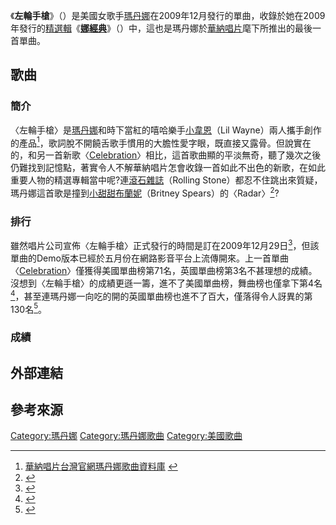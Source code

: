 {{noteTA
|2=zh-cn:麦当娜; zh-hk:麥當娜; zh-tw:瑪丹娜;
|G1=Show
}}
{{Infobox single
| Name           = Revolver
| Cover          = 
| Alt            = 
| Caption        = Remix maxi-single cover
| Artist         = [[瑪丹娜|瑪丹娜]] featuring [[小韋恩|小韋恩]]
| Album          = [[Celebration_(麥當娜專輯)|娜經典]]
| B-side         = "[[Celebration_(麥當娜歌曲)|Celebration]]"
| Released       = {{Start date|2009|12|14}}
| Format         = {{flat list|
*[[CD|CD]]
*[[數位音樂下載|數位音樂下載]]
}}
| Recorded       = 2009
| Genre          = [[流行電音|流行電音]]
| Length         = 3:40
| Label          = [[華納兄弟|華納兄弟]]
| Writer         = {{flat list|
*Madonna Ciccone
*[[小韋恩|小韋恩]]
*[[DJ_Frank_E|Justin Franks]]
*[[The_Jackie_Boyz|Carlos Centel Battey]]
*[[The_Jackie_Boyz|Steven Andre Battey]]
*Brandon Kitchen
}}
| Producer       = {{flat list|
*Madonna
*[[DJ_Frank_E|Frank E]]
}}
| Chronology     = [[瑪丹娜|瑪丹娜]] singles
| Last single    = "[[Celebration_(麥當娜歌曲)|Celebration]]"<br />(2009)
| This single    = "'''Revolver'''"<br />(2009)
| Next single    = "[[Give_Me_All_Your_Luvin'|Give Me All Your Luvin']]"<br />(2012)
}}
《'''左輪手槍'''》（{{lang-en|'''Revolver'''}}）是美國女歌手[[瑪丹娜|瑪丹娜]]在2009年12月發行的單曲，收錄於她在2009年發行的[[精選輯|精選輯]]《'''[[Celebration_(麥當娜專輯)|娜經典]]'''》（{{lang-en|'''Celebration'''}}）中，這也是瑪丹娜於[[華納唱片|華納唱片]]麾下所推出的最後一首單曲。

==歌曲==
===簡介===
〈左輪手槍〉是[[瑪丹娜|瑪丹娜]]和時下當紅的嘻哈樂手[[小韋恩|小韋恩]]（Lil Wayne）兩人攜手創作的產品<ref>[http://www.warnermusic.com.tw/focus/international/madonna/celebration/music3.php 華納唱片台灣官網瑪丹娜歌曲資料庫] {{webarchive|url=https://web.archive.org/web/20150419035033/http://www.warnermusic.com.tw/focus/international/madonna/celebration/music3.php |date=2015-04-19 }}</ref>，歌詞脫不開饒舌歌手慣用的大膽性愛字眼，既直接又露骨。但說實在的，和另一首新歌〈[[Celebration_(麥當娜歌曲)|Celebration]]〉相比，這首歌曲顯的平淡無奇，聽了幾次之後仍難找到記憶點，著實令人不解華納唱片怎會收錄一首如此不出色的新歌，在如此重要人物的精選專輯當中呢?連[[滾石雜誌|滾石雜誌]]（Rolling Stone）都忍不住跳出來質疑，瑪丹娜這首歌是撞到[[小甜甜布蘭妮|小甜甜布蘭妮]]（Britney Spears）的〈Radar〉<ref>{{Cite web |url=http://www.rollingstone.com/music/news/madonna-and-lil-wayne-shoot-it-out-in-new-song-revolver-20090917 |title=美國滾石雜誌官網2009-09-17音樂報導 |access-date=2015-03-18 |archive-date=2015-09-24 |archive-url=https://web.archive.org/web/20150924203111/http://www.rollingstone.com/music/news/madonna-and-lil-wayne-shoot-it-out-in-new-song-revolver-20090917 |dead-url=no }}</ref>?

===排行===
雖然唱片公司宣佈〈左輪手槍〉正式發行的時間是訂在2009年12月29日<ref>{{Cite web |url=http://www.madonna.com/news/title/revolver-domestic-and-european-release-dates |title=瑪丹娜官網2009-12-11音樂訊息 |access-date=2015-03-18 |archive-date=2010-01-02 |archive-url=https://web.archive.org/web/20100102035619/http://madonna.com/news/title/revolver-domestic-and-european-release-dates |dead-url=no }}</ref>，但該單曲的Demo版本已經於五月份在網路影音平台上流傳開來。上一首單曲〈[[Celebration_(麥當娜歌曲)|Celebration]]〉僅獲得美國單曲榜第71名，英國單曲榜第3名不甚理想的成績。沒想到〈左輪手槍〉的成績更遜一籌，進不了美國單曲榜，舞曲榜也僅拿下第4名<ref>{{Cite web |url=http://www.billboard.com/artist/308786/madonna/chart?f=359 |title=美國告示牌官網瑪丹娜單曲資料庫 |access-date=2015-03-18 |archive-date=2014-04-26 |archive-url=https://web.archive.org/web/20140426134948/http://www.billboard.com/artist/308786/madonna/chart?f=359 |dead-url=no }}</ref>，甚至連瑪丹娜一向吃的開的英國單曲榜也進不了百大，僅落得令人訝異的第130名<ref>{{Cite web |url=http://www.officialcharts.com/Artist/28948/MADONNA/ |title=英國官方排行榜瑪丹娜資料庫 |access-date=2015-03-18 |archive-date=2018-03-18 |archive-url=https://web.archive.org/web/20180318212925/http://www.officialcharts.com/artist/28948/madonna/ |dead-url=no }}</ref>。

===成績===

==外部連結==
{{瑪丹娜}}
{{瑪丹娜歌曲}}
==參考來源==
{{DEFAULTSORT:Revolver}}
[[Category:瑪丹娜|Category:瑪丹娜]]
[[Category:瑪丹娜歌曲|Category:瑪丹娜歌曲]]
[[Category:美國歌曲|Category:美國歌曲]]